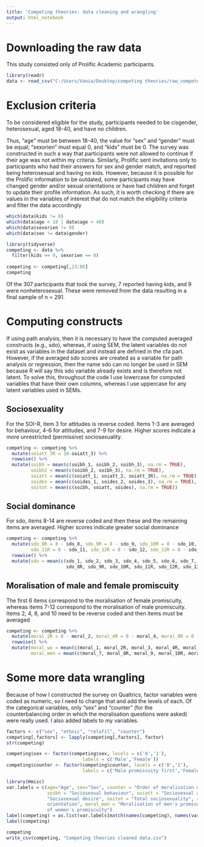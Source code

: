 ---
title: 'Competing theories: data cleaning and wrangling'
output: html_notebook 
---

# Downloading the raw data 

This study consisted only of Prolific Academic participants.

```{r}
library(readr)
data <- read_csv("C:/Users/Vania/Desktop/competing theories/raw_compete.csv")
```

# Exclusion criteria

To be considered eligible for the study, participants needed to be cisgender, heterosexual, aged 18-40, and have no children. 

Thus, "age" must be between 18-40, the value for "sex" and "gender" must be equal; "sexorien" must equal 0, and "kids" must be 0. The survey was constructed in such a way that participants were not allowed to continue if their age was not within my criteria. Similarly, Prolific sent invitations only to participants who had their answers for sex and gender match, and reported being heterosexual and having no kids. However, because it is possible for the Prolific information to be outdated, some participants may have changed gender and/or sexual orientations or have had children and forget to update their profile information. As such, it is worth checking if there are values in the variables of interest that do not match the eligibility criteria and filter the data accordingly

```{r}
which(data$kids != 0)
which(data$age < 18 | data$age > 40)
which(data$sexorien != 0)
which(data$sex != data$gender)

library(tidyverse)
competing <- data %>%
  filter(kids == 0, sexorien == 0)
  
competing <- competing[,23:86]
competing
```

Of the 307 participants that took the survey, 7 reported having kids, and 9 were nonheterosexual. These were removed from the data resulting in a final sample of n = 291.

# Computing constructs

If using path analysis, then it is necessary to have the computed averaged constructs (e.g., sdo), whereas, if using SEM, the latent variables do not exist as variables in the dataset and instead are defined in the cfa part. However, if the averaged sdo scores are created as a variable for path analysis or regression, then the name sdo can no longer be used in SEM because R will say this sdo variable already exists and is therefore not latent. To solve this, throughout the code I use lowercase for computed variables that have their own columns, whereas I use uppercase for any latent variables used in SEMs.

## Sociosexuality
For the SOI-R, item 3 for attitudes is reverse coded. Items 1-3 are averaged for behaviour, 4-6 for attitudes, and 7-9 for desire. Higher scores indicate a more unrestricted (permissive) sociosexuality.

```{r}
competing <- competing %>%
  mutate(soiatt_3R = 10-soiatt_3) %>%
  rowwise() %>%
  mutate(soibh = mean(c(soibh_1, soibh_2, soibh_3), na.rm = TRUE),
         soibh2 = mean(c(soibh_2, soibh_3), na.rm = TRUE),
         soiatt = mean(c(soiatt_1, soiatt_2, soiatt_3R), na.rm = TRUE),
         soides = mean(c(soides_1, soides_2, soides_3), na.rm = TRUE),
         soitot = mean(c(soibh, soiatt, soides), na.rm = TRUE))
```

## Social dominance
For sdo, items 8-14 are reverse coded and then these and the remaining items are averaged. Higher scores indicate greater social dominance

```{r}
competing <- competing %>%
  mutate(sdo_8R = 8 - sdo_8, sdo_9R = 8 - sdo_9, sdo_10R = 8 - sdo_10,
         sdo_11R = 8 - sdo_11, sdo_12R = 8 - sdo_12, sdo_13R = 8 - sdo_13, sdo_14R = 8 - sdo_14) %>%
  rowwise() %>%
  mutate(sdo = mean(c(sdo_1, sdo_2, sdo_3, sdo_4, sdo_5, sdo_6, sdo_7,
                      sdo_8R, sdo_9R, sdo_10R, sdo_11R, sdo_12R, sdo_13R, sdo_14R), na.rm = TRUE))
```

## Moralisation of male and female promiscuity

The first 6 items correspond to the moralisation of female promiscuity, whereas items 7-12 correspond to the moralisation of male promiscuity. Items 2, 4, 8, and 10 need to be reverse coded and then items must be averaged

```{r}
competing <- competing %>%
  mutate(moral_2R = 8 - moral_2, moral_4R = 8 - moral_4, moral_8R = 8 - moral_8, moral_10R = 8 - moral_10) %>%
  rowwise() %>%
  mutate(moral_wo = mean(c(moral_1, moral_2R, moral_3, moral_4R, moral_5, moral_6), na.rm = TRUE),
         moral_men = mean(c(moral_7, moral_8R, moral_9, moral_10R, moral_11, moral_12), na.rm = TRUE))
```

# Some more data wrangling

Because of how I constructed the survey on Qualtrics, factor variables were coded as numeric, so I need to change that and add the levels of each. Of the categorical variables, only "sex" and "counter" (for the counterbalancing order in which the moralisation questions were asked) were really used. I also added labels to my variables.

```{r}
factors <- c("sex", "ethnic", "relafil", "counter")
competing[,factors] <- lapply(competing[,factors], factor)
str(competing)

competing$sex <- factor(competing$sex, levels = c('0','1'),
                            labels = c('Male','Female'))
competing$counter <- factor(competing$counter, levels = c('0','1'),
                            labels = c('Male promiscuity first','Female promiscuity first'))

library(Hmisc)
var.labels = c(age="Age", sex="Sex", counter = "Order of moralisation questions", 
               soibh = "Sociosexual behaviour", soiatt = "Sociosexual attitudes", soides =
               "Sociosexual desire", soitot = "Total sociosexuality", sdo = "Social dominance
               orientation", moral_men = "Moralisation of men's promiscuity", moral_wo = "Moralisation
               of women's promiscuity")
label(competing) = as.list(var.labels[match(names(competing), names(var.labels))])
label(competing)

competing
write_csv(competing, "Competing theories cleaned data.csv")
```
